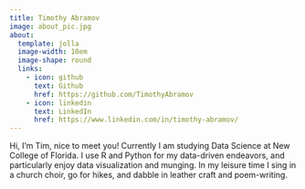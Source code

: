 ```yaml
---
title: Timothy Abramov
image: about_pic.jpg
about:
  template: jolla
  image-width: 10em
  image-shape: round
  links:
    - icon: github
      text: Github
      href: https://github.com/TimothyAbramov
    - icon: linkedin
      text: LinkedIn
      href: https://www.linkedin.com/in/timothy-abramov/
---
```


Hi, I'm Tim, nice to meet you! Currently I am studying Data Science at New College of Florida. I use R and Python for my data-driven endeavors, and particularly enjoy data visualization and munging. In my leisure time I sing in a church choir, go for hikes, and dabble in leather craft and poem-writing.
